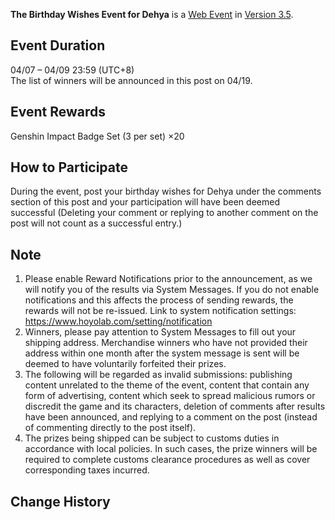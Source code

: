 {{Event
|name              = Birthday Wishes Event for Dehya
|image             = Birthday Wishes 2023-04-07 Dehya.png
|type              = Web
|group             = Submission
|time_known        = yes
|time_start        = 2023-04-07 12:00:00
|time_start_offset = GMT+8
|time_end          = 2023-04-09 23:59:59
|time_end_offset   = GMT+8
|link              = https://www.hoyolab.com/article/17528855
}}
{{Description|Olah! Hello, Travelers~<br>Today is Dehya's birthday, so let's send Dehya our best wishes! Write your well wishes in the comments for a chance to win a set of Genshin Impact badges (3 pieces per set)~<br>P.S.: Don't forget to read Dehya's birthday message in your in-game mail!}}
'''The Birthday Wishes Event for Dehya''' is a [[Web Event]] in [[Version 3.5]].

==Event Duration==
04/07 – 04/09 23:59 (UTC+8)<br>
The list of winners will be announced in this post on 04/19.

==Event Rewards==
Genshin Impact Badge Set (3 per set) ×20

==How to Participate==
During the event, post your birthday wishes for Dehya under the comments section of this post and your participation will have been deemed successful (Deleting your comment or replying to another comment on the post will not count as a successful entry.)

==Note==
# Please enable Reward Notifications prior to the announcement, as we will notify you of the results via System Messages. If you do not enable notifications and this affects the process of sending rewards, the rewards will not be re-issued. Link to system notification settings: https://www.hoyolab.com/setting/notification
# Winners, please pay attention to System Messages to fill out your shipping address. Merchandise winners who have not provided their address within one month after the system message is sent will be deemed to have voluntarily forfeited their prizes.
# The following will be regarded as invalid submissions: publishing content unrelated to the theme of the event, content that contain any form of advertising, content which seek to spread malicious rumors or discredit the game and its characters, deletion of comments after results have been announced, and replying to a comment on the post (instead of commenting directly to the post itself).
# The prizes being shipped can be subject to customs duties in accordance with local policies. In such cases, the prize winners will be required to complete customs clearance procedures as well as cover corresponding taxes incurred.

==Change History==
{{Change History|3.5}}